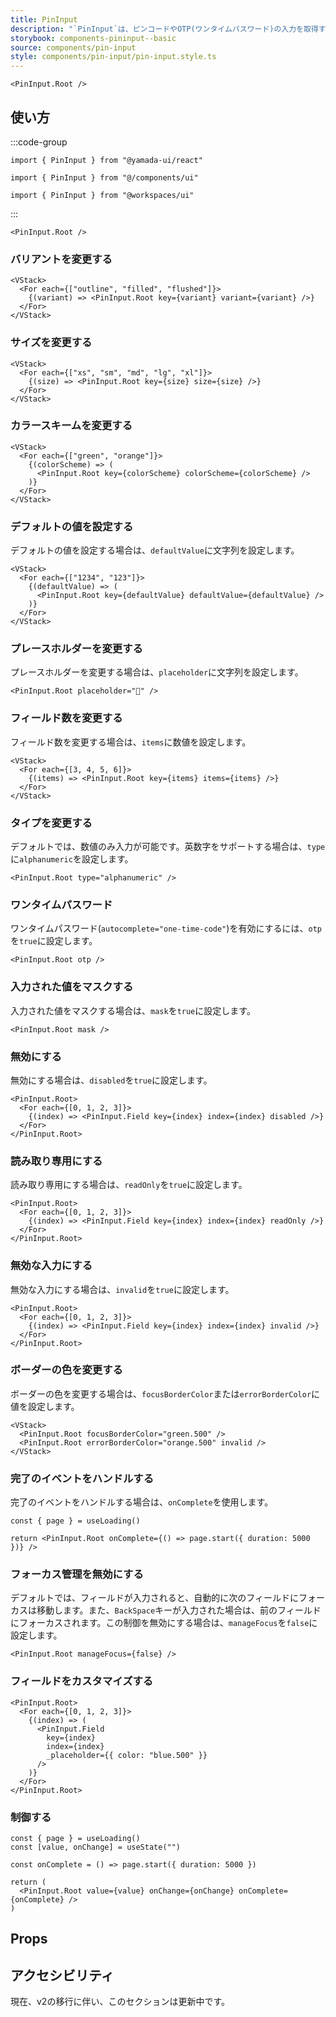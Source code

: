```yaml
---
title: PinInput
description: "`PinInput`は、ピンコードやOTP(ワンタイムパスワード)の入力を取得するために使用されるコンポーネントです。"
storybook: components-pininput--basic
source: components/pin-input
style: components/pin-input/pin-input.style.ts
---
```


```tsx preview
<PinInput.Root />
```

## 使い方

:::code-group

```tsx [package]
import { PinInput } from "@yamada-ui/react"
```

```tsx [alias]
import { PinInput } from "@/components/ui"
```

```tsx [monorepo]
import { PinInput } from "@workspaces/ui"
```

:::

```tsx
<PinInput.Root />
```

### バリアントを変更する

```tsx preview
<VStack>
  <For each={["outline", "filled", "flushed"]}>
    {(variant) => <PinInput.Root key={variant} variant={variant} />}
  </For>
</VStack>
```

### サイズを変更する

```tsx preview
<VStack>
  <For each={["xs", "sm", "md", "lg", "xl"]}>
    {(size) => <PinInput.Root key={size} size={size} />}
  </For>
</VStack>
```

### カラースキームを変更する

```tsx preview
<VStack>
  <For each={["green", "orange"]}>
    {(colorScheme) => (
      <PinInput.Root key={colorScheme} colorScheme={colorScheme} />
    )}
  </For>
</VStack>
```

### デフォルトの値を設定する

デフォルトの値を設定する場合は、`defaultValue`に文字列を設定します。

```tsx preview
<VStack>
  <For each={["1234", "123"]}>
    {(defaultValue) => (
      <PinInput.Root key={defaultValue} defaultValue={defaultValue} />
    )}
  </For>
</VStack>
```

### プレースホルダーを変更する

プレースホルダーを変更する場合は、`placeholder`に文字列を設定します。

```tsx preview
<PinInput.Root placeholder="💩" />
```

### フィールド数を変更する

フィールド数を変更する場合は、`items`に数値を設定します。

```tsx preview
<VStack>
  <For each={[3, 4, 5, 6]}>
    {(items) => <PinInput.Root key={items} items={items} />}
  </For>
</VStack>
```

### タイプを変更する

デフォルトでは、数値のみ入力が可能です。英数字をサポートする場合は、`type`に`alphanumeric`を設定します。

```tsx preview
<PinInput.Root type="alphanumeric" />
```

### ワンタイムパスワード

ワンタイムパスワード(`autocomplete="one-time-code"`)を有効にするには、`otp`を`true`に設定します。

```tsx preview
<PinInput.Root otp />
```

### 入力された値をマスクする

入力された値をマスクする場合は、`mask`を`true`に設定します。

```tsx preview
<PinInput.Root mask />
```

### 無効にする

無効にする場合は、`disabled`を`true`に設定します。

```tsx preview
<PinInput.Root>
  <For each={[0, 1, 2, 3]}>
    {(index) => <PinInput.Field key={index} index={index} disabled />}
  </For>
</PinInput.Root>
```

### 読み取り専用にする

読み取り専用にする場合は、`readOnly`を`true`に設定します。

```tsx preview
<PinInput.Root>
  <For each={[0, 1, 2, 3]}>
    {(index) => <PinInput.Field key={index} index={index} readOnly />}
  </For>
</PinInput.Root>
```

### 無効な入力にする

無効な入力にする場合は、`invalid`を`true`に設定します。

```tsx preview
<PinInput.Root>
  <For each={[0, 1, 2, 3]}>
    {(index) => <PinInput.Field key={index} index={index} invalid />}
  </For>
</PinInput.Root>
```

### ボーダーの色を変更する

ボーダーの色を変更する場合は、`focusBorderColor`または`errorBorderColor`に値を設定します。

```tsx preview
<VStack>
  <PinInput.Root focusBorderColor="green.500" />
  <PinInput.Root errorBorderColor="orange.500" invalid />
</VStack>
```

### 完了のイベントをハンドルする

完了のイベントをハンドルする場合は、`onComplete`を使用します。

```tsx preview functional client
const { page } = useLoading()

return <PinInput.Root onComplete={() => page.start({ duration: 5000 })} />
```

### フォーカス管理を無効にする

デフォルトでは、フィールドが入力されると、自動的に次のフィールドにフォーカスは移動します。また、`BackSpace`キーが入力された場合は、前のフィールドにフォーカスされます。この制御を無効にする場合は、`manageFocus`を`false`に設定します。

```tsx preview
<PinInput.Root manageFocus={false} />
```

### フィールドをカスタマイズする

```tsx preview
<PinInput.Root>
  <For each={[0, 1, 2, 3]}>
    {(index) => (
      <PinInput.Field
        key={index}
        index={index}
        _placeholder={{ color: "blue.500" }}
      />
    )}
  </For>
</PinInput.Root>
```

### 制御する

```tsx preview functional client
const { page } = useLoading()
const [value, onChange] = useState("")

const onComplete = () => page.start({ duration: 5000 })

return (
  <PinInput.Root value={value} onChange={onChange} onComplete={onComplete} />
)
```

## Props

<PropsTable name="pin-input" />

## アクセシビリティ

現在、v2の移行に伴い、このセクションは更新中です。
